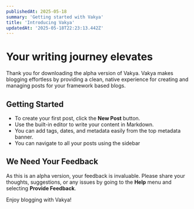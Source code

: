 ```yaml
---
publishedAt: 2025-05-18
summary: 'Getting started with Vakya'
title: 'Introducing Vakya'
updatedAt: '2025-05-18T22:23:13.442Z'
---
```


# Your writing journey elevates

Thank you for downloading the alpha version of Vakya. Vakya makes blogging effortless by providing a clean, native experience for creating and managing posts for your framework based blogs.

## Getting Started
- To create your first post, click the **New Post** button.
- Use the built-in editor to write your content in Markdown.
- You can add tags, dates, and metadata easily from the top metadata banner.
- You can navigate to all your posts using the sidebar

## We Need Your Feedback
As this is an alpha version, your feedback is invaluable. Please share your thoughts, suggestions, or any issues by going to the **Help** menu and selecting **Provide Feedback**.

Enjoy blogging with Vakya!